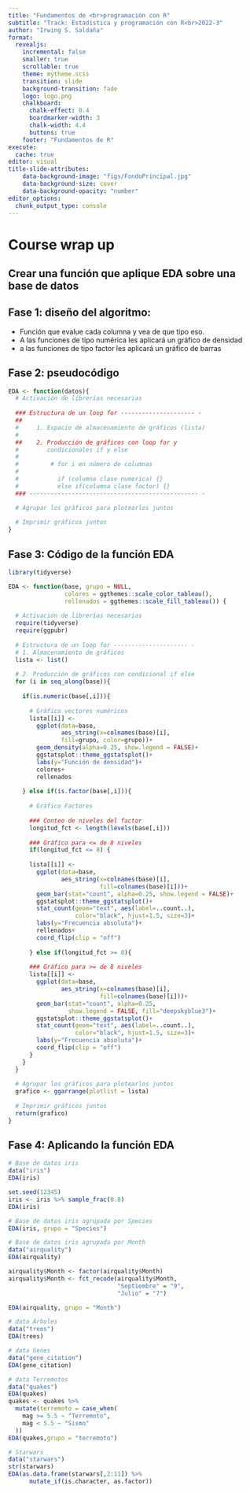 ```yaml
---
title: "Fundamentos de <br>programación con R"
subtitle: "Track: Estadística y programación con R<br>2022-3"
author: "Irwing S. Saldaña"
format: 
  revealjs:
    incremental: false
    smaller: true
    scrollable: true
    theme: mytheme.scss
    transition: slide
    background-transition: fade
    logo: logo.png
    chalkboard:
      chalk-effect: 0.4
      boardmarker-width: 3
      chalk-width: 4.4
      buttons: true
    footer: "Fundamentos de R"
execute:
  cache: true
editor: visual
title-slide-attributes:
    data-background-image: "figs/FondoPrincipal.jpg"
    data-background-size: cover
    data-background-opacity: "number"
editor_options: 
  chunk_output_type: console
---
```

# Course wrap up

## Crear una función que aplique EDA sobre una base de datos

## Fase 1: diseño del algoritmo:

- Función que evalue cada columna y vea de que tipo eso.
- A las funciones de tipo numérica les aplicará un gráfico de densidad
- a las funciones de tipo factor les aplicará un gráfico de barras


## Fase 2: pseudocódigo

```r
EDA <- function(datos){
  # Activación de librerías necesarias
  
  ### Estructura de un loop for --------------------- -
  ##   
  #     1. Espacio de almacenamiento de gráficos (lista)
  #
  ##    2. Producción de gráficos con loop for y
  #        condicionales if y else
  #
  #         # for i en número de columnas
  #
  #           if (columna clase numerica) {}
  #           else if(columna clase factor) {}
  ### ------------------------------------------------ -

  # Agrupar los gráficos para plotearlos juntos
  
  # Imprimir gráficos juntos
}
```

## Fase 3: Código de la función EDA

```r
library(tidyverse)

EDA <- function(base, grupo = NULL,
                colores = ggthemes::scale_color_tableau(),
                rellenados = ggthemes::scale_fill_tableau()) {
  
  # Activación de librerías necesarias 
  require(tidyverse)
  require(ggpubr)
  
  # Estructura de un loop for --------------------- -
  # 1. Almacenamiento de gráficos
  lista <- list()
  
  # 2. Producción de gráficos con condicional if else
  for (i in seq_along(base)){
    
    if(is.numeric(base[,i])){ 
      
      # Gráfico vectores numéricos
      lista[[i]] <- 
        ggplot(data=base,
               aes_string(x=colnames(base)[i],
               fill=grupo, color=grupo))+
        geom_density(alpha=0.25, show.legend = FALSE)+
        ggstatsplot::theme_ggstatsplot()+        
        labs(y="Función de densidad")+
        colores+
        rellenados
    
    } else if(is.factor(base[,i])){
      
      # Gráfico Factores 
      
      ### Conteo de niveles del factor
      longitud_fct <- length(levels(base[,i]))
      
      ### Gráfico para <= de 8 niveles
      if(longitud_fct <= 8) {
        
      lista[[i]] <- 
        ggplot(data=base, 
               aes_string(x=colnames(base)[i],
                          fill=colnames(base)[i]))+
        geom_bar(stat="count", alpha=0.25, show.legend = FALSE)+
        ggstatsplot::theme_ggstatsplot()+
        stat_count(geom="text", aes(label=..count..), 
                   color="black", hjust=1.5, size=3)+
        labs(y="Frecuencia absoluta")+
        rellenados+
        coord_flip(clip = "off")
      
      } else if(longitud_fct >= 8){
        
      ### Gráfico para >= de 8 niveles
      lista[[i]] <- 
        ggplot(data=base, 
               aes_string(x=colnames(base)[i],
                          fill=colnames(base)[i]))+
        geom_bar(stat="count", alpha=0.25, 
                 show.legend = FALSE, fill="deepskyblue3")+
        ggstatsplot::theme_ggstatsplot()+
        stat_count(geom="text", aes(label=..count..), 
                   color="black", hjust=1.5, size=3)+
        labs(y="Frecuencia absoluta")+
        coord_flip(clip = "off")
      }
    }
  }
  
  # Agrupar los gráficos para plotearlos juntos
  grafico <- ggarrange(plotlist = lista)
  
  # Imprimir gráficos juntos
  return(grafico)
}
```

## Fase 4: Aplicando la función EDA

```r
# Base de datos iris
data("iris")
EDA(iris)

set.seed(12345)
iris <- iris %>% sample_frac(0.8)
EDA(iris)

# Base de datos iris agrupada por Species
EDA(iris, grupo = "Species")

# Base de datos iris agrupada por Month
data("airquality")
EDA(airquality)

airquality$Month <- factor(airquality$Month)
airquality$Month <- fct_recode(airquality$Month,
                               "Septiembre" = "9",
                               "Julio" = "7")

EDA(airquality, grupo = "Month")

# data Árboles
data("trees")
EDA(trees)

# data Genes
data("gene_citation")
EDA(gene_citation)

# data Terremotos
data("quakes")
EDA(quakes)
quakes <- quakes %>% 
  mutate(terremoto = case_when(
    mag >= 5.5 ~ "Terremoto",
    mag < 5.5 ~ "Sismo"
  ))
EDA(quakes,grupo = "terremoto")

```

```r
# Starwars
data("starwars")
str(starwars)
EDA(as.data.frame(starwars[,2:11]) %>% 
      mutate_if(is.character, as.factor))

```

